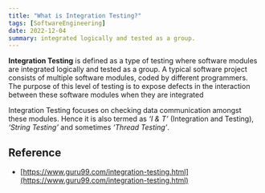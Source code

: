 ```yaml
---
title: "What is Integration Testing?"
tags: [SoftwareEngineering]
date: 2022-12-04
summary: integrated logically and tested as a group.
---
```


**Integration Testing** is defined as a type of testing where software modules are
integrated logically and tested as a group. A typical software project
consists of multiple software modules, coded by different programmers. The
purpose of this level of testing is to expose defects in the interaction
between these software modules when they are integrated

Integration Testing focuses on checking data communication amongst these
modules. Hence it is also termed as *‘I & T’* (Integration and Testing), *‘String
Testing’* and sometimes *‘Thread Testing’*.

## Reference

- [https://www.guru99.com/integration-testing.html](https://www.guru99.com/integration-testing.html)